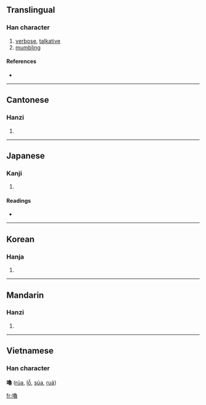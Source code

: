 {{also|噜}}
==Translingual==

===Han character===
{{Han char|rn=30|rad=口|as=15|sn=18|four=6706<sub>3</sub>|canj=口弓田日 (RNWA)}}

# [[verbose]], [[talkative]]
# [[mumbling]]

====References====
* {{Han ref|kx=0212.270|dkj=04502|dj=0435.120|hdz=10700.120|uh=5695|ud=22165|bh=C250|bd=49744}}

----

==Cantonese==

===Hanzi===
{{yue-hanzi|jyut=|y=lou1|sim=噜}}

# {{defn|Cantonese}}

----

==Japanese==

===Kanji===
{{ja-kanji|grade=|rs=口15}}

# {{defn|Japanese}}

====Readings====
* {{ja-readings|on=[[ろ]] (ro)|kun=[[かたる]] (kataru), [[へつらう]] (hetsurau)}}

----

==Korean==

===Hanja===
{{ko-hanja|hangeul=로|rv=ro|mr=ro}}

# {{defn|Korean}}

----

==Mandarin==

===Hanzi===
{{cmn-hanzi|sim=噜|pin=[[lū]] ([[lu1]])|wg=lu<sup>1</sup>}}

# {{defn|Mandarin}}

----

==Vietnamese==
===Han character===
'''嚕''' ([[rủa]], [[lỗ]], [[sủa]], [[ruả]])

[[fr:嚕]]